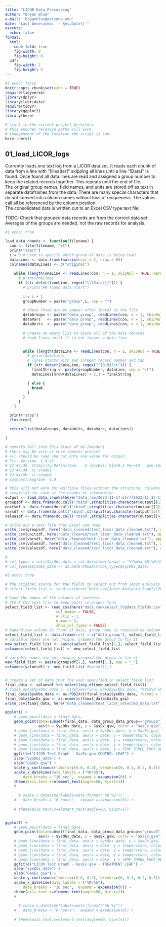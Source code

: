 ```yaml
---
title: "LICOR Data Processing"
author: "Bryan Blue"
e-mail: 'bryanblue@arizona.edu'
date: "Last Generated: `r Sys.Date()`"
execute:
  echo: false
format: 
  html:
    code-fold: true
    fig-width: 8
    fig-height: 6
  pdf:
    fig-width: 7
    fig-height: 5
---
```


```r
#| echo: false
knitr::opts_chunk$set(echo = TRUE)
require(tidyverse)
library(dplyr)
library(lubridate)
require(tidyr)
library(ggplot2)
library(here)

# start in the current project directory
# this ensures relative paths will work
# independent of the location the script is run
here::here()
```

## 01_load_LICOR_logs  
Currently loads one text log from a LICOR data set. It reads each chunk of data from a line with "[Header]" skipping all lines until a line "[Data]" is found. Once found all data lines are read and assigned a group number to keep the related records together. This repeats until the end of file.  
The original group names, field names, and units are stored off as text in separate dataframes from the data. There are many special characters that do not convert into column names without loss of uniqueness. The values call all be referenced by the column position.  
The consolidated data is written out to an Excel CSV type text file.


TODO: Check that grouped data records are from the correct data set.
Averages of the groups are needed, not the raw records for analysis.

```r
#| echo: true

load_data_chunks <- function(filename) {
  con <- file(filename, "rt")
  print("start")
  i = 0 # used to specify which group of data is being read
  dataLines <- data.frame(matrix(ncol = 1, nrow = 0))
  colnames(dataLines) <- c("original")
  
    while (length(oneLine <- readLines(con, n = 1, skipNul = TRUE, warn = FALSE)) > 0) {
      # print(oneLine)
      if (str_detect(oneLine, regex("\\[Data\\]"))) {
        # print("We found data start")
        
        i = i + 1
        groupNumber = paste("group",i, sep = "")

        # these three groups appear after [Data] in the file
        dataGroups <- paste("data_group", readLines(con, n = 1, skipNul = TRUE, warn = FALSE), sep = "\t")
        dataVars   <- paste("data_group", readLines(con, n = 1, skipNul = TRUE, warn = FALSE), sep = "\t")
        dataUnits  <- paste("data_group", readLines(con, n = 1, skipNul = TRUE, warn = FALSE), sep = "\t")
        
        # create an empty list to store all of the data records
        # read lines until it is not longer a data line


        while (length(dataLine <- readLines(con, n = 1, skipNul = TRUE, warn = FALSE)) > 0) {
          # print(dataLine)
          # lines starts with and integer record number and tab
          if (str_detect(dataLine, regex("^[0-9]?\t"))) { 
            finalString <- paste(groupNumber, dataLine, sep = "\t")
            dataLines[nrow(dataLines) + 1,] = finalString

          } else {
            break
          }
        }
      }
    } 

  print("stop")
  close(con) 

  return(list(dataGroups, dataUnits, dataVars, dataLines))
  
}

# remarks fall into this block of he [Header]
# there may be zero or more remarks present
# all should be read and cat into one value for output
# Flr. Version	1.4.22
# 12:44:30	Stability Definition:	A (GasEx): Slp<0.3 Per=15	gsw (GasEx): Slp<0.05 Per=15	F (FlrLS): Slp<5 Per=15
# 12:44:44	tc-shade5
# 12:44:50	tc-shade5
# SysConst:AvgTime	4.0

# this will not work for multiple files without the structure, columns
# create df for each of the chunks of information
output <- load_data_chunks(here("data_raw/2023-11-17-btrf/2023-11-17-1144_logdata-tc-heat"))
groupsdf <- data.frame(do.call('rbind',strsplit(as.character(output[[1]]),'\t',fixed=TRUE)))
unitsdf <- data.frame(do.call('rbind',strsplit(as.character(output[[2]]),'\t',fixed=TRUE)))
varsdf <- data.frame(do.call('rbind',strsplit(as.character(output[[3]]),'\t',fixed=TRUE)))
valuesdf <- data.frame(do.call('rbind',strsplit(as.character(output[[4]][,1]),'\t',fixed=TRUE)))

# write out a text file that Excel can read
write_csv(groupsdf, here("data_cleaned/test_licor_data_cleaned.txt"), append = TRUE, col_names = FALSE)
write_csv(unitsdf, here("data_cleaned/test_licor_data_cleaned.txt"), append = TRUE, col_names = FALSE)
write_csv(varsdf, here("data_cleaned/test_licor_data_cleaned.txt"), append = TRUE, col_names = FALSE)
write_csv(valuesdf, here("data_cleaned/test_licor_data_cleaned.txt"), append = TRUE, col_names = FALSE)
write_csv(valuesdf, here("data_cleaned/test_licor_data_cleaned.txt"), append = TRUE, col_names = FALSE)

# 
# col_types = cols(SysObs_date = col_datetime(format = "%Y%m%d %H:%M:%S"), 
# col_types$SysObs_date <- as.Date.POSIXct(col_types$SysObs_date)


```


```r
#| echo: true

# the original source for the fields to select out from Joost analysis file
# select_field_list <- read_csv(here("data_raw/Joost_Analysis_Sample/2023-09-22-1536_logdata_fields.csv"), 

# load the names of the columns of interest
# UTF-8 CSV text file to keep units in proper form
select_field_list <- read_csv(here("data_raw/select_logdata_fields.csv"), 
                       col_names = FALSE, 
                       # skip = 1, 
                       n_max = 2,
                       show_col_types = FALSE) 
# Append new column to front of data, group_name is required as column 1
select_field_list <- data.frame(col1 = c("data_group"), select_field_list)
# variable names are not unique, prepend the group to fix it
new_select_field_list <- paste(select_field_list[1,], select_field_list[2,], sep = "_")
colnames(select_field_list) <- new_select_field_list

# variable names are not unique, prepend the group to fix it
new_field_list <- paste(groupsdf[1,], varsdf[1,], sep = "_")
colnames(valuesdf) <- new_field_list #varsdf[1,]


# create a set of data that the user specified in select_field_list
final_data <- valuesdf %>% select(any_of(new_select_field_list)) 
# final_data$SysObs_date <- strptime(final_data$SysObs_date, "%Y%m%d %H:%M:%S")
final_data$SysObs_date <- as.POSIXct(final_data$SysObs_date, format = "%Y%m%d %H:%M:%S")
final_data$GasEx_gsw <- as.numeric(final_data$GasEx_gsw)
write_csv(final_data, here("data_cleaned/test_licor_selected_data.txt"), append = FALSE, col_names = FALSE)

```



```r
ggplot() +
    # geom_point(data = final_data, 
    geom_point(data=subset(final_data, data_group_data_group=="group2"), 
               aes(x = SysObs_date, y = GasEx_gsw, color = "GasEx_gsw")) +
    # geom_line(data = final_data, aes(x = SysObs_date, y = GasEx_gsw, color = "GasEx_gsw")) +
    # geom_line(data = final_data, aes(x = date, y = temperature, color = sensor_id)) +
    # geom_line(data = final_data, aes(x = date, y = temperature, color = sensor_id)) +
    # geom_line(data = final_data, aes(x = date, y = temperature, color = sensor_id)) +
    # geom_line(data = final_data, aes(x = date, y = TEMP_THREE_FOOT_HEIGHT, color = "CEAC")) +
    ggtitle("LICOR Test Graph - GasEx gsw CONTROL LEAF") +
    xlab("SysObs_date") +
    ylab("GasEx_gsw") +
    scale_y_continuous(limits=c(0.0, 0.2), breaks=c(0, 0.1, 0.2, 0.5)) +
    scale_x_datetime(date_labels = ("%M:%S"),
        date_breaks = "10 sec",  expand = expansion(0)) +
    theme(axis.text.x=element_text(angle=60, hjust=1))
    # 
  
      # scale_x_datetime(labels=date_format("%b %y"))
    #   date_breaks = "6 hours",  expand = expansion(0)) +
    
    # theme(axis.text.x=element_text(angle=60, hjust=1))



```
```r
ggplot() +
    # geom_point(data = final_data, 
    geom_point(data=subset(final_data, data_group_data_group=="group3"), 
               aes(x = SysObs_date, y = GasEx_gsw, color = "GasEx_gsw")) +
    # geom_line(data = final_data, aes(x = SysObs_date, y = GasEx_gsw, color = "GasEx_gsw")) +
    # geom_line(data = final_data, aes(x = date, y = temperature, color = sensor_id)) +
    # geom_line(data = final_data, aes(x = date, y = temperature, color = sensor_id)) +
    # geom_line(data = final_data, aes(x = date, y = temperature, color = sensor_id)) +
    # geom_line(data = final_data, aes(x = date, y = TEMP_THREE_FOOT_HEIGHT, color = "CEAC")) +
    ggtitle("LICOR Test Graph - GasEx gsw - TREATMENT LEAF") +
    xlab("SysObs_date") +
    ylab("GasEx_gsw") +
    scale_y_continuous(limits=c(0.0, 0.2), breaks=c(0, 0.1, 0.2, 0.5)) +
    scale_x_datetime(date_labels = ("%M:%S"),
        date_breaks = "10 sec",  expand = expansion(0)) +
    theme(axis.text.x=element_text(angle=60, hjust=1))
    # 
  
      # scale_x_datetime(labels=date_format("%b %y"))
    #   date_breaks = "6 hours",  expand = expansion(0)) +
    
    # theme(axis.text.x=element_text(angle=60, hjust=1))



```